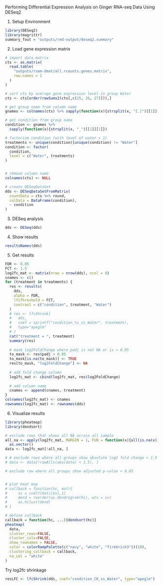 Performing Differential Expression Analysis on Ginger RNA-seq Data Using DESeq2

1. Setup Environment
```R
library(DESeq2)
library(magrittr)
summary_fout = "outputs/rmd-output/deseq2.summary"
```

2. Load gene expression matrix
```R
# import data matrix
cts <- as.matrix(
  read.table(
    "outputs/rsem-dmat/all.rcounts.genes.matrix",
    row.names = 1
  )
)

# sort cts by average gene expression level in group Water
cts <- cts[order(rowSums2(cts[,c(25, 26, 27)])),]

# get group name from column name
gnames <- colnames(cts) %>% sapply(function(x){strsplit(x, "[.]")[[1]][5]})

# get condition from group name
condition <- gnames %>% 
  sapply(function(x){strsplit(x, "_")[[1]][1]})

# factorize condition (with level of water = 1)
treatments <- unique(condition)[unique(condition) != "Water"]
condition <- factor(
  condition,
  level = c("Water", treatments)
)


# remove column name
colnames(cts) <- NULL

# create DESeqDataSet
dds <- DESeqDataSetFromMatrix(
  countData = cts %>% round,
  colData = DataFrame(condition),
  ~ condition
)
```
3. DESeq analysis
```R
dds <- DESeq(dds)
```
4. Show results
```R
resultsNames(dds)
```
5. Get results
```R
FDR <- 0.05
FCT <- 1.5
log2fc_mat <- matrix(nrow = nrow(dds), ncol = 0)
cnames <- c()
for (treatment in treatments) {
  res <- results(
    dds,
    alpha = FDR,
    lfcThreshold = FCT,
    contrast = c("condition", treatment, "Water")
  )
  # res <- lfcShrink(
  #   dds,
  #   coef = sprintf("condition_%s_vs_Water", treatment),
  #   type="apeglm"
  # )
  cat("treatment = ", treatment)
  summary(res)
  
  # mask log2FoldChange where padj is not NA or is > 0.05
  to_mask <- res$padj > 0.05
  to_mask[is.na(to_mask)] <- TRUE
  res[to_mask, "log2FoldChange"] <- NA
  
  # add fold change column
  log2fc_mat <- cbind(log2fc_mat, res$log2FoldChange)
  
  # add column name
  cnames <- append(cnames, treatment)
}
colnames(log2fc_mat) <- cnames
rownames(log2fc_mat) <- rownames(dds)
```
6. Visualize results
```R
library(pheatmap)
library(dendsort)

# exclude rows that shows all NA across all sample
all_na <- apply(log2fc_mat, MARGIN = 1, FUN = function(x){all(is.na(x))}) %>% 
  as.vector()
data <- log2fc_mat[!all_na, ]

# # exclude rows where all groups show absolute log2 fold change < 1.5
# data <- data[!rowAlls(abs(data) < 1.5), ]

# exclude row where all groups show adjusted p-value < 0.05


# plot heat map
# callback = function(hc, mat){
#     sv = svd(t(mat))$v[,1]
#     dend = reorder(as.dendrogram(hc), wts = sv)
#     as.hclust(dend)
# }

# define callback
callback = function(hc, ...){dendsort(hc)}
pheatmap(
  data, 
  cluster_rows=FALSE,
  cluster_cols=FALSE,
  show_rownames = FALSE,
  color = colorRampPalette(c("navy", "white", "firebrick3"))(10),
  clustering_callback = callback,
  na_col = "white"
)
```


Try log2fc shrinkage
```R
resLFC <- lfcShrink(dds, coef="condition_CK_vs_Water", type="apeglm")
```








